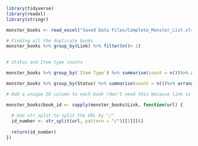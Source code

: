 ```r
library(tidyverse)
library(readxl)
library(stringr)

monster_books <- read_excel("Saved Data Files/Complete_Monster_List.xlsx")
```


```r
# Finding all the duplicate books 
monster_books %>% group_by(Link) %>% filter(n()> 1)
 
```


```r
# Status and Item type counts 

monster_books %>% group_by(`Item Type`) %>% summarise(count = n())%>% arrange(desc(count))

monster_books %>% group_by(Status) %>% summarise(count = n())%>% arrange(desc(count))
```












```r
# Add a unique ID column to each book (don't need this because link is unique)

monster_books$book_id <- sapply(monster_books$Link, function(url) {
  
  # Use str_split to split the URL by "/"
  id_number <- str_split(url, pattern = "/")[[1]][6]
  
  return(id_number)
})
```